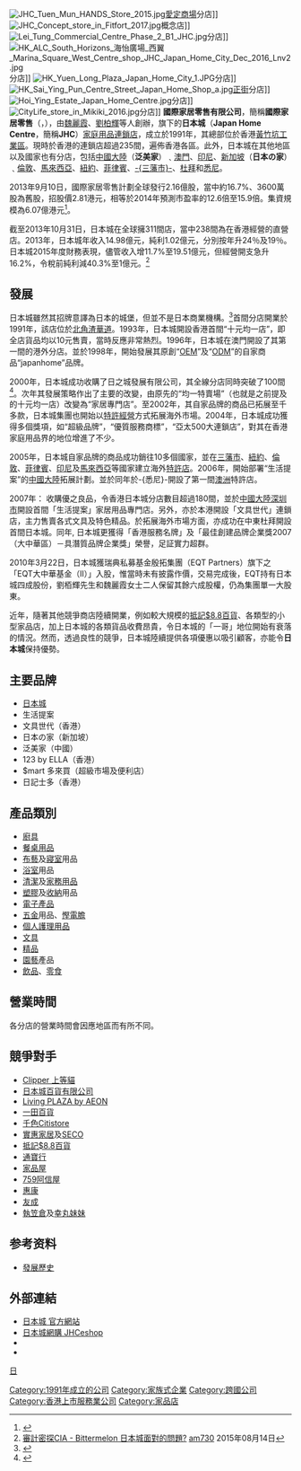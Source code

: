 {{refimprove|time=2020-07-16}}
{{NoteTA
|G1=Country
}}
[[File:JHC_Tuen_Mun_HANDS_Store_2015.jpg|thumb]][[愛定商場|愛定商場]]分店]]
[[File:JHC_Concept_store_in_Fitfort_2017.jpg|thumb]]概念店]]
[[File:Lei_Tung_Commercial_Centre_Phase_2_B1_JHC.jpg|thumb]]分店]]
[[File:HK_ALC_South_Horizons_海怡廣場_西翼_Marina_Square_West_Centre_shop_JHC_Japan_Home_City_Dec_2016_Lnv2.jpg|thumb]]分店]]
[[File:HK_Yuen_Long_Plaza_Japan_Home_City_1.JPG|thumb]]分店]]
[[File:HK_Sai_Ying_Pun_Centre_Street_Japan_Home_Shop_a.jpg|thumb]][[正街|正街]]分店]]
[[File:Hoi_Ying_Estate_Japan_Home_Centre.jpg|thumb]]分店]]
[[File:CityLife_store_in_Mikiki_2016.jpg|thumb]]分店]]
'''國際家居零售有限公司'''，簡稱'''國際家居零售'''（'''{{lang-en|International Housewares Retail Company Limited}}'''，{{hkex|1373}}），由[[魏麗霞|魏麗霞]]、[[劉柏輝|劉柏輝]]等人創辦，旗下的'''日本城'''（'''Japan Home Centre'''，簡稱'''JHC'''）[[家庭用品|家庭用品]][[連鎖店|連鎖店]]，成立於1991年，其總部位於香港[[黃竹坑工業區|黃竹坑工業區]]。現時於香港的連鎖店超過235間，遍佈香港各區。此外，日本城在其他地區以及國家也有分店，包括[[中國大陸|中國大陸]]（'''泛美家'''）﹑[[澳門|澳門]]、[[印尼|印尼]]、[[新加坡|新加坡]]（'''日本の家'''）﹑[[倫敦|倫敦]]、[[馬來西亞|馬來西亞]]、[[紐約|紐約]]、[[菲律賓|菲律賓]]、[[三藩市|-{三藩市}-]]、[[杜拜|杜拜]]和[[悉尼|悉尼]]。

2013年9月10日，國際家居零售計劃全球發行2.16億股，當中約16.7%、3600萬股為舊股，招股價2.81港元，相等於2014年預測市盈率的12.6倍至15.9倍。集資規模為6.07億港元<ref>{{Cite web |url=http://www.hkexnews.hk/listedco/listconews/SEHK/2013/0912/01373_1725779/CWF102.pdf |title=國際家居零售有限公司招股資料 |accessdate=2013-09-25 |archive-date=2019-11-08 |archive-url=https://web.archive.org/web/20191108180733/https://www1.hkexnews.hk/listedco/listconews/sehk/2013/0912/01373_1725779/cwf102.pdf |dead-url=no }}</ref>。

截至2013年10月31日，日本城在全球擁311間店，當中238間為在香港經營的直營店。2013年，日本城年收入14.98億元，純利1.02億元，分別按年升24％及19％。日本城2015年度財務表現，儘管收入增11.7%至19.51億元，但經營開支急升16.2%，令稅前純利減40.3%至1億元。<ref>[http://www.am730.com.hk/column-277353 審計密探CIA - Bittermelon 日本城面對的問題?] {{Wayback|url=http://www.am730.com.hk/column-277353 |date=20161122063116 }} [[am730|am730]] 2015年08月14日</ref>

== 發展 ==
日本城雖然其招牌意譯為日本的城堡，但並不是日本商業機構。<ref>{{Cite web |url=https://ja.wikipedia.org/wiki/%E6%97%A5%E6%9C%AC%E5%9F%8E |title=存档副本 |accessdate=2014-08-17 |archive-date=2019-09-18 |archive-url=https://web.archive.org/web/20190918081922/https://ja.wikipedia.org/wiki/%E6%97%A5%E6%9C%AC%E5%9F%8E |dead-url=no }}</ref>首間分店開業於1991年，該店位於[[北角|北角]][[渣華道|渣華道]]。1993年，日本城開設香港首間“十元均一店”，即全店貨品均以10元售賣，當時反應非常熱烈。1996年，日本城在澳門開設了其第一間的港外分店。並於1998年，開始發展其原創“[[OEM|OEM]]”及“[[ODM|ODM]]”的自家商品“japanhome”品牌。  
 
2000年，日本城成功收購了日之城發展有限公司，其全線分店同時突破了100間<ref>{{Cite web |url=http://www.japanhome.com.hk/hk/history.html |title=發展 |accessdate=2013-05-10 |archive-date=2013-06-28 |archive-url=https://web.archive.org/web/20130628021715/http://www.japanhome.com.hk/hk/history.html |dead-url=no }}</ref>。次年其發展策略作出了主要的改變，由原先的“均一特賣場”（也就是之前提及的十元均一店）改變為“家居專門店”。至2002年，其自家品牌的商品已拓展至千多款，日本城集團也開始以[[特許經營|特許經營]]方式拓展海外市場。2004年，日本城成功獲得多個獎項，如“超級品牌”，“優質服務商標”，“亞太500大連鎖店”，對其在香港家庭用品界的地位增進了不少。  

2005年，日本城自家品牌的商品成功銷往10多個國家，並在[[三藩市|三藩市]]、[[紐約|紐約]]、[[倫敦|倫敦]]、[[菲律賓|菲律賓]]、[[印尼|印尼]]及[[馬來西亞|馬來西亞]]等國家建立海外[[特許店|特許店]]。2006年，開始部署“生活提案”的[[中國大陸|中國大陸]]拓展計劃。並於同年於-{悉尼}-開設了第一間[[澳洲|澳洲]]特許店。

2007年： 收購優之良品，令香港日本城分店數目超過180間，並於[[中國大陸|中國大陸]][[深圳市|深圳市]]開設首間「生活提案」家居用品專門店。另外，亦於本港開設「文具世代」連鎖店，主力售賣各式文具及特色精品。於拓展海外市場方面，亦成功在中東杜拜開設首間日本城。同年, 日本城更獲得「香港服務名牌」及「最佳創建品牌企業獎2007（大中華區）－具潛質品牌企業獎」榮譽，足証實力超群。

2010年3月22日，日本城獲瑞典私募基金殷拓集團（EQT Partners）旗下之「EQT大中華基金（II）」入股，惟當時未有披露作價，交易完成後，EQT持有日本城四成股份，劉栢輝先生和魏麗霞女士二人保留其餘六成股權，仍為集團單一大股東。

近年，隨著其他競爭商店陸續開業，例如較大規模的[[抵記$8.8百貨|抵記$8.8百貨]]、各類型的小型家品店，加上日本城的各類貨品收費昂貴，令日本城的「一哥」地位開始有衰落的情況。然而，透過良性的競爭，日本城陸續提供各項優惠以吸引顧客，亦能令'''日本城'''保持優勢。

== 主要品牌 ==
*[[日本城|日本城]]
*生活提案
*文具世代（香港）
*日本の家（新加坡）
*泛美家（中國）
*123 by ELLA（香港）
*$mart 多來買（超級市場及便利店）
*日記士多（香港）

==產品類別==
*[[廚具|廚具]]
*[[餐桌用品|餐桌用品]]
*[[布藝|布藝]]及[[寢室|寢室]]用品
*[[浴室|浴室]]用品
*[[清潔用品|清潔]]及[[家務用品|家務用品]]
*[[塑膠|塑膠]]及[[收納|收納]]用品
*[[電子產品|電子產品]]
*[[五金|五金]]用品、[[慳電膽|慳電膽]]
*[[個人護理用品|個人護理用品]]
*[[文具|文具]]
*[[精品|精品]]
*[[園藝|園藝]]產品
*[[飲品|飲品]]、[[零食|零食]]

==營業時間==
各分店的營業時間會因應地區而有所不同。

==競爭對手==
*[http://www.facebook.com/Clipper.HK Clipper 上等貓] {{Wayback|url=http://www.facebook.com/Clipper.HK |date=20151117041012 }}
*[[日本城百貨有限公司|日本城百貨有限公司]]
*[[永旺百貨#Living_PLAZA_by_AEON|Living PLAZA by AEON]]
*[[一田百貨|一田百貨]]
*[[千色Citistore|千色Citistore]] 
*[[實惠家居|實惠家居]]及[[SECO|SECO]]
*[[抵記$8.8百貨|抵記$8.8百貨]]
*[[通寶行|通寶行]]
*[[家品屋|家品屋]]
*[[759阿信屋|759阿信屋]]
*[[惠康|惠康]]
*[[友成|友成]]
*[[執笠倉|執笠倉]]及[[幸丸妹妹|幸丸妹妹]]

==参考资料==
{{reflist}}
* [https://web.archive.org/web/20131214035152/http://www.yangmeng.cn/jiajizixun/111.html 發展歷史]

==外部連結==
{{commonscat|Japan Home Centre}}
* [http://www.japanhome.com.hk/tch/main/index.jsp 日本城 官方網站] {{Wayback|url=http://www.japanhome.com.hk/tch/main/index.jsp |date=20220513091328 }}
* [https://www.jhceshop.com/ 日本城網購 JHCeshop] {{Wayback|url=https://www.jhceshop.com/ |date=20210629123501 }}
* {{Facebook|JHCHK|日本城 官方網站}}
* {{Facebook|JHCeshop|日本城網購 JHCeshop}}

{{香港超級市場}}

[[category:香港連鎖店|日]]
[[Category:1991年成立的公司|Category:1991年成立的公司]]
[[Category:家族式企業|Category:家族式企業]]
[[Category:跨國公司|Category:跨國公司]]
[[Category:香港上市服務業公司|Category:香港上市服務業公司]]
[[Category:家品店|Category:家品店]]